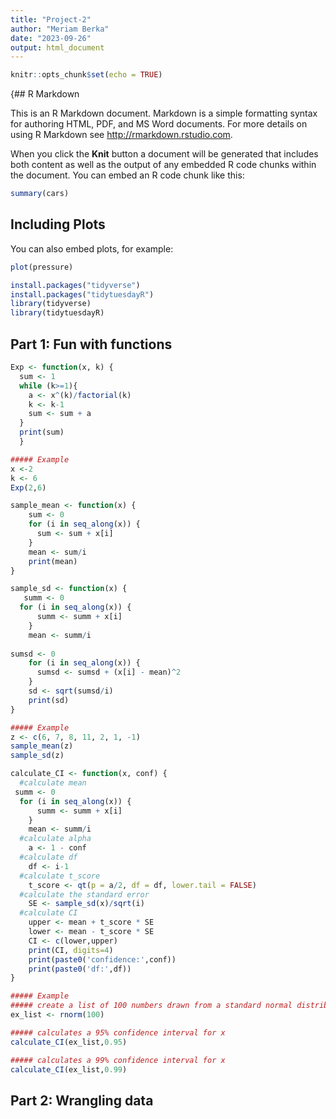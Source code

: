 ```yaml
---
title: "Project-2"
author: "Meriam Berka"
date: "2023-09-26"
output: html_document
---
```


```r
knitr::opts_chunk$set(echo = TRUE)
```

{## R Markdown

This is an R Markdown document. Markdown is a simple formatting syntax for authoring HTML, PDF, and MS Word documents. For more details on using R Markdown see <http://rmarkdown.rstudio.com>.

When you click the **Knit** button a document will be generated that includes both content as well as the output of any embedded R code chunks within the document. You can embed an R code chunk like this:

```r
summary(cars)
```

## Including Plots

You can also embed plots, for example:

```r
plot(pressure)
```

```r
install.packages("tidyverse")
install.packages("tidytuesdayR")
library(tidyverse)
library(tidytuesdayR)
```
## Part 1: Fun with functions
```r
Exp <- function(x, k) {
  sum <- 1
  while (k>=1){
    a <- x^(k)/factorial(k)
    k <- k-1
    sum <- sum + a
  }
  print(sum)
  }

##### Example 
x <-2
k <- 6
Exp(2,6)
```

```r
sample_mean <- function(x) {
    sum <- 0
    for (i in seq_along(x)) {
      sum <- sum + x[i]
    }
    mean <- sum/i
    print(mean)
}

sample_sd <- function(x) {
   summ <- 0
  for (i in seq_along(x)) {
      summ <- summ + x[i]
    }
    mean <- summ/i
    
sumsd <- 0
    for (i in seq_along(x)) {
      sumsd <- sumsd + (x[i] - mean)^2
    }
    sd <- sqrt(sumsd/i)
    print(sd)
}

##### Example
z <- c(6, 7, 8, 11, 2, 1, -1)
sample_mean(z)
sample_sd(z)
```

```r
calculate_CI <- function(x, conf) {
  #calculate mean
 summ <- 0
  for (i in seq_along(x)) {
      summ <- summ + x[i]
    }
    mean <- summ/i
  #calculate alpha
    a <- 1 - conf
  #calculate df
    df <- i-1
  #calculate t_score
    t_score <- qt(p = a/2, df = df, lower.tail = FALSE)
  #calculate the standard error
    SE <- sample_sd(x)/sqrt(i)
  #calculate CI
    upper <- mean + t_score * SE
    lower <- mean - t_score * SE
    CI <- c(lower,upper)
    print(CI, digits=4)
    print(paste0('confidence:',conf))
    print(paste0('df:',df))
}

##### Example
##### create a list of 100 numbers drawn from a standard normal distribution
ex_list <- rnorm(100)

##### calculates a 95% confidence interval for x
calculate_CI(ex_list,0.95)

##### calculates a 99% confidence interval for x
calculate_CI(ex_list,0.99)
```
## Part 2: Wrangling data

